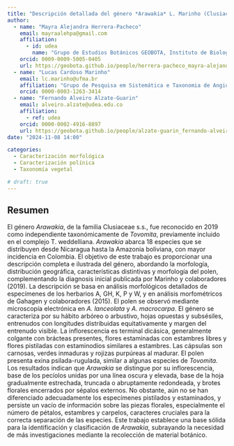 ```yaml
---
title: "Descripción detallada del género *Arawakia* L. Marinho (Clusiaceae s.s.) y descripción morfológica del polen"
author:
  - name: "Mayra Alejandra Herrera-Pacheco"
    email: mayraalehpa@gmail.com
    affiliation: 
      - id: udea
        name: "Grupo de Estudios Botánicos GEOBOTA, Instituto de Biología, Facultad de Ciencias Exactas y Naturales, Universidad de Antioquia UdeA"
    orcid: 0009-0009-5005-0405
    url: https://geobota.github.io/people/herrera-pacheco_mayra-alejandra/
  - name: "Lucas Cardoso Marinho"
    email: lc.marinho@ufma.br
    affiliation: "Grupo de Pesquisa em Sistemática e Taxonomia de Angiospermas, Departamento de Biología, Universidade Federal do Maranhão"
    orcid: 0000-0003-1263-3414
  - name: "Fernando Alveiro Alzate-Guarin"
    email: alveiro.alzate@udea.edu.co
    affiliation:
      - ref: udea
    orcid: 0000-0002-4916-8897
    url: https://geobota.github.io/people/alzate-guarin_fernando-alveiro/
date: "2024-11-08 14:00"

categories:
  - Caracterización morfológica
  - Caracterización polínica
  - Taxonomía vegetal

# draft: true
---
```


## Resumen

El género *Arawakia*, de la familia Clusiaceae s.s., fue reconocido en 2019 como independiente taxonómicamente de *Tovomita*, previamente incluido en el complejo T. weddelliana. *Arawakia* abarca 18 especies que se distribuyen desde Nicaragua hasta la Amazonia boliviana, con mayor incidencia en Colombia. El objetivo de este trabajo es proporcionar una descripción completa e ilustrada del género, abordando la morfología, distribución geográfica, características distintivas y morfología del polen, complementando la diagnosis inicial publicada por Marinho y colaboradores (2019). La descripción se basa en análisis morfológicos detallados de especímenes de los herbarios A, GH, K, P y W, y en análisis morfométricos de Gahagen y colaboradores (2015). El polen se observó mediante microscopía electrónica en *A. lanceolata* y *A. macrocarpa*. El género se caracteriza por su hábito arbóreo o arbustivo, hojas opuestas y subsésiles, entrenudos con longitudes distribuidas equitativamente y margen del entrenudo visible. La inflorescencia es terminal dicásica, generalmente colgante con brácteas presentes, flores estaminadas con estambres libres y flores pistiladas con estaminodios similares a estambres. Las cápsulas son carnosas, verdes inmaduras y rojizas purpúreas al madurar. El polen presenta exina psilada-rugulada, similar a algunas especies de *Tovomita.* Los resultados indican que *Arawakia* se distingue por su inflorescencia, base de los pecíolos unidas por una línea oscura y elevada, base de la hoja gradualmente estrechada, truncada o abruptamente redondeada, y brotes florales encerrados por sépalos externos. No obstante, aún no se han diferenciado adecuadamente los especímenes pistilados y estaminados, y persiste un vacío de información sobre las piezas florales, especialmente el número de pétalos, estambres y carpelos, caracteres cruciales para la correcta separación de las especies. Este trabajo establece una base sólida para la identificación y clasificación de *Arawakia*, subrayando la necesidad de más investigaciones mediante la recolección de material botánico.

<!-- ## Póster -->

<!-- PDF -->
<!-- ```{=html} -->
<!-- <object data="presentacion_xii-ccb.pdf" type="application/pdf" width="800" height="540"> -->
<!--     <p>Parece que no tienes un plugin PDF para este navegador. -->
<!--     No pasa nada… puede hacer <a href="presentacion_xii-ccb.pdf">clic aquí  -->
<!--     para descargar el archivo PDF.</a></p> -->
<!-- </object> -->
<!-- ``` -->

<!-- ## Citación -->
